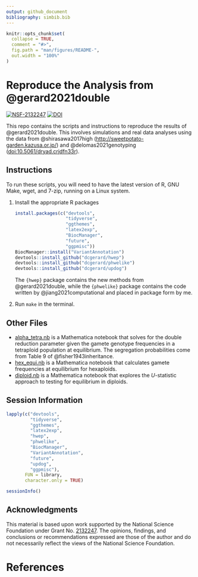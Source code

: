 ```yaml
---
output: github_document
bibliography: simbib.bib
---
```


<!-- README.md is generated from README.Rmd. Please edit that file -->

```r
knitr::opts_chunk$set(
  collapse = TRUE,
  comment = "#>",
  fig.path = "man/figures/README-",
  out.width = "100%"
)
```

# Reproduce the Analysis from @gerard2021double

[![NSF-2132247](https://img.shields.io/badge/NSF-2132247-blue.svg)](https://nsf.gov/awardsearch/showAward?AWD_ID=2132247)
[![DOI](https://zenodo.org/badge/DOI/10.5281/zenodo.5531872.svg)](https://doi.org/10.5281/zenodo.5531872)

This repo contains the scripts and instructions to reproduce the results of @gerard2021double. This involves simulations and real data analyses using the data from @shirasawa2017high (<http://sweetpotato-garden.kazusa.or.jp/>) and @delomas2021genotyping ([doi:10.5061/dryad.crjdfn33r](https://www.doi.org/10.5061/dryad.crjdfn33r)).

## Instructions

To run these scripts, you will need to have the latest version of R, GNU Make, wget, and 7-zip, running on a Linux system.

1. Install the appropriate R packages

    ```r
    install.packages(c("devtools",
                       "tidyverse",
                       "ggthemes",
                       "latex2exp",
                       "BiocManager",
                       "future",
                       "ggpmisc"))
    BiocManager::install("VariantAnnotation")
    devtools::install_github("dcgerard/hwep")
    devtools::install_github("dcgerard/phwelike")
    devtools::install_github("dcgerard/updog")
    ```
    
    The `{hwep}` package contains the new methods from @gerard2021double, while the `{phwelike}` package contains the code written by @jiang2021computational and placed in package form by me.

2. Run `make` in the terminal.

## Other Files

- [alpha_tetra.nb](./analysis/alpha_tetra.nb) is a Mathematica
  notebook that solves for the double reduction parameter given the
  gamete genotype frequencies in a tetraploid population at equilibrium. 
  The segregation probabilities come from Table 9 of @fisher1943inheritance.
- [hex_equi.nb](./analysis/hex_equi.nb) is a Mathematica notebook that
  calculates gamete frequencies at equilibrium for hexaploids.
- [diploid.nb](./analysis/diploid.nb) is a Mathematica notebook that
  explores the $U$-statistic approach to testing for equilibrium in 
  diploids.
  
## Session Information

```r
lapply(c("devtools",
         "tidyverse",
         "ggthemes",
         "latex2exp",
         "hwep",
         "phwelike",
         "BiocManager",
         "VariantAnnotation",
         "future",
         "updog",
         "ggpmisc"), 
       FUN = library,
       character.only = TRUE)
```

```r
sessionInfo()
```

## Acknowledgments

This material is based upon work supported by the National Science Foundation under Grant No. [2132247](https://www.nsf.gov/awardsearch/showAward?AWD_ID=2132247). The opinions, findings, and conclusions or recommendations expressed are those of the author and do not necessarily reflect the views of the National Science Foundation.

# References
